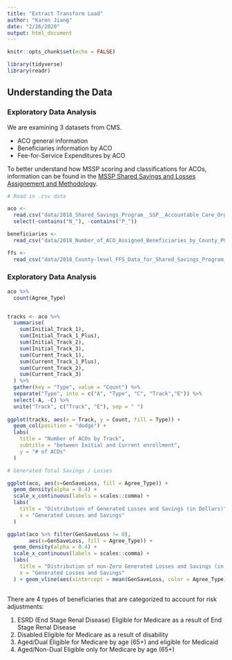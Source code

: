 ```yaml
---
title: "Extract Transform Load"
author: "Karen Jiang"
date: "2/26/2020"
output: html_document
---
```



```r
knitr::opts_chunk$set(echo = FALSE)

library(tidyverse)
library(readr)
```

## Understanding the Data

### Exploratory Data Analysis

We are examining 3 datasets from CMS.

* ACO general information
* Beneficiaries information by ACO
* Fee-for-Service Expenditures by ACO

To better understand how MSSP scoring and classifications for ACOs, information can be found in the  [MSSP Shared Savings and Losses Assignement and Methodology ]("https://www.cms.gov/Medicare/Medicare-Fee-for-Service-Payment/sharedsavingsprogram/Downloads/Shared-Savings-Losses-Assignment-Spec-V7.pdf").


```r

# Read in .csv data

aco <- 
  read.csv("data/2018_Shared_Savings_Program__SSP__Accountable_Care_Organizations__ACO__PUF.csv") %>%
  select(-contains("N_"), -contains("P_")) 

beneficiaries <- 
  read_csv("data/2018_Number_of_ACO_Assigned_Beneficiaries_by_County_PUF.csv")

ffs <- 
  read_csv("data/2018_County-level_FFS_Data_for_Shared_Savings_Program_Benchmark_PUF.csv")
```


### Exploratory Data Analysis
```r

aco %>%
  count(Agree_Type)


tracks <- aco %>%
  summarise(
    sum(Initial_Track_1),
    sum(Initial_Track_1_Plus),
    sum(Initial_Track_2),
    sum(Initial_Track_3),
    sum(Current_Track_1),
    sum(Current_Track_1_Plus),
    sum(Current_Track_2),
    sum(Current_Track_3)
  ) %>%
  gather(key = "Type", value = "Count") %>%
  separate("Type", into = c("A", "Type", "C", "Track","E")) %>%
  select(-A, -C) %>%
  unite("Track", c("Track", "E"), sep = " ")
  
ggplot(tracks, aes(x = Track, y = Count, fill = Type)) + 
  geom_col(position = "dodge") +
  labs(
    title = "Number of ACOs by Track",
    subtitle = "between Initial and Current enrollment",
    y = "# of ACOs"
  )
```
```r
# Generated Total Savings / Losses

ggplot(aco, aes(x=GenSaveLoss, fill = Agree_Type)) + 
  geom_density(alpha = 0.4) +
  scale_x_continuous(labels = scales::comma) +
  labs(
    title = "Distribution of Generated Losses and Savings (in Dollars)",
    x = "Generated Losses and Savings"
  )

ggplot(aco %>% filter(GenSaveLoss != 0), 
       aes(x=GenSaveLoss, fill = Agree_Type)) + 
  geom_density(alpha = 0.4) +
  scale_x_continuous(labels = scales::comma) +
  labs(
    title = "Distribution of non-Zero Generated Losses and Savings (in Dollars)",
    x = "Generated Losses and Savings"
  ) + geom_vline(aes(xintercept = mean(GenSaveLoss, color = Agree_Type)))
  
```


There are 4 types of beneficiaries that are categorized to account for risk adjustments:

1. ESRD (End Stage Renal Disease)
    Eligible for Medicare as a result of End Stage Renal Disease
2. Disabled
    Eligible for Medicare as a result of disability
3. Aged/Dual
    Eligible for Medicare by age (65+) and eligible for Medicaid
4. Aged/Non-Dual
    Eligible only for Medicare by age (65+)


